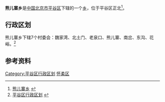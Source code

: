 {{中国乡级行政区
| 行政区全称 = 熊儿寨乡
| 景观照片文件名 =
| 景观照片描述 =
| 汉语拼音 =
| 通用拼音 =
| 注音符號 =
| 其它标音类型1 =
| 其它标音1 =
| 其它标音类型2 =
| 其它标音2 =
| 其它语言类型1 =
| 其它语言地名1 =
| 其它语言类型2 =
| 其它语言地名2 =
| 上级行政区 = [[北京市|北京市]][[平谷区|平谷区]]
| 行政区类别 = [[乡_(中华人民共和国)|乡]]
| LowerDivisions =  7个村委会
| 行政区划代码 = 110117214
| 地理坐标 =
| 总面积 = 58.9平方千米
| 户籍人口 = 0.44万
| 户籍人口年份 =
| 常住人口 = 
| 常住人口年份 =
| 人口密度 =
| 行政区划 = 
| 官方网站 =
| 政府驻地 = 
| 邮政编码 =101400
| 毗邻行政区 =
| 位置图文件名 =
| 位置图描述 =
}}
'''熊儿寨乡'''是[[中华人民共和国|中国]][[北京市|北京市]][[平谷区|平谷区]]下辖的一个[[乡_(中华人民共和国)|乡]]，位于平谷区正北<ref>[http://www.chinaquhua.cn/beijing/ 熊儿寨乡] {{webarchive|url=https://web.archive.org/web/20110810192804/http://www.chinaquhua.cn/beijing/ |date=2011-08-10 }}</ref>。

==行政区划==
熊儿寨乡下辖7个村委会：魏家湾、北土门、老泉口、熊儿寨、南岔、东沟、花峪。<ref>[http://www.xzqh.org/html/2008/0617/408.html 平谷区行政区划] {{webarchive|url=https://web.archive.org/web/20120324224435/http://www.xzqh.org/html/2008/0617/408.html |date=2012-03-24 }}</ref>

==参考资料==
{{reflist}}

{{北京小作品}}
{{平谷区行政区划}}

[[Category:平谷区行政区划|Category:平谷区行政区划]]
[[Category:北京市乡镇|怀柔区]]